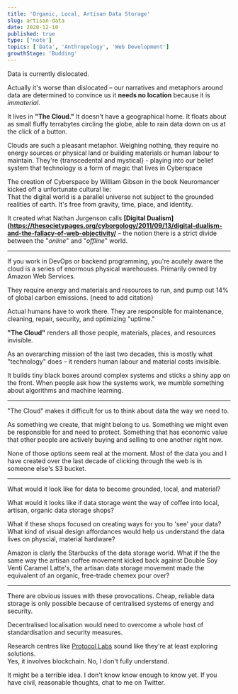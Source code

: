 ```yaml
---
title: 'Organic, Local, Artisan Data Storage'
slug: artisan-data
date: 2020-12-10
published: true
type: ['note']
topics: ['Data', 'Anthropology', 'Web Development']
growthStage: 'Budding'
---
```


Data is currently dislocated.

Actually it's worse than dislocated – our narratives and metaphors around data are determined to convince us it **needs no location** because it is _immaterial_.

It lives in **"The Cloud."** It doesn't have a geographical home. It floats about as small fluffy terrabytes circling the globe, able to rain data down on us at the click of a button.

Clouds are such a pleasant metaphor. Weighing nothing, they require no energy sources or physical land or building materials or human labour to maintain. They're {transcedental and mystical} - playing into our belief system that technology is a form of magic that lives in Cyberspace

The creation of Cyberspace by William Gibson in the book Neuromancer kicked off a unfortunate cultural lie:  
That the digital world is a parallel universe not subject to the grounded realities of earth. It's free from gravity, time, place, and identity.

It created what Nathan Jurgenson calls **[Digital Dualism](https://thesocietypages.org/cyborgology/2011/09/13/digital-dualism-and-the-fallacy-of-web-objectivity/** – the notion there is a strict divide between the "_online_" and "_offline_" world.

---

If you work in DevOps or backend programming, you're acutely aware the cloud is a series of enormous physical warehouses. Primarily owned by Amazon Web Services.

They require energy and materials and resources to run, and pump out 14% of global carbon emissions. {need to add citation}

Actual humans have to work there. They are responsible for maintenance, cleaning, repair, security, and optimizing "uptime."

**"The Cloud"** renders all those people, materials, places, and resources invisible. 

As an overarching mission of the last two decades, this is mostly what "technology" does – it renders human labour and material costs invisible.

It builds tiny black boxes around complex systems and sticks a shiny app on the front. When people ask how the systems work, we mumble something about algorithms and machine learning.

---

"The Cloud" makes it difficult for us to think about data the way we need to.

As something we create, that might belong to us. Something we might even be responsible for and need to protect. Something that has economic value that other people are actively buying and selling to one another right now.

None of those options seem real at the moment. Most of the data you and I have created over the last decade of clicking through the web is in someone else's S3 bucket.

---

What would it look like for data to become grounded, local, and material?

What would it looks like if data storage went the way of coffee into local, artisan, organic data storage shops?

What if these shops focused on creating ways for you to 'see' your data?
What kind of visual design affordances would help us understand the data lives on physcial, material hardware?

Amazon is clarly the Starbucks of the data storage world.
What if the the same way the artisan coffee movement kicked back against Double Soy Venti Caramel Latte's, the artisan data storage movement made the equivalent of an organic, free-trade chemex pour over?

---

There are obvious issues with these provocations. Cheap, reliable data storage is only possible because of centralised systems of energy and security.

Decentralised localisation would need to overcome a whole host of standardisation and security measures. 

Research centres like [Protocol Labs](https://protocol.ai/) sound like they're at least exploring solutions.  
Yes, it involves blockchain. No, I don't fully understand.

It might be a terrible idea. I don't know know enough to know yet. If you have civil, reasonable thoughts, chat to me on Twitter.